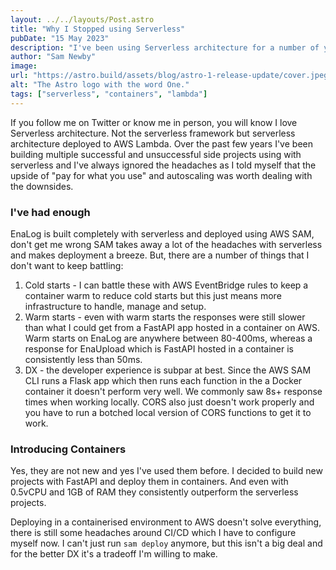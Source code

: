 ```yaml
---
layout: ../../layouts/Post.astro
title: "Why I Stopped using Serverless"
pubDate: "15 May 2023"
description: "I've been using Serverless architecture for a number of years and in the past month I've decided to stop using it and return to containerised applications for my side projects."
author: "Sam Newby"
image:
url: "https://astro.build/assets/blog/astro-1-release-update/cover.jpeg"
alt: "The Astro logo with the word One."
tags: ["serverless", "containers", "lambda"]
---
```


If you follow me on Twitter or know me in person, you will know I love Serverless architecture. Not the serverless framework but serverless
architecture deployed to AWS Lambda. Over the past few years I've been building multiple successful and unsuccessful side projects using
with serverless and I've always ignored the headaches as I told myself that the upside of "pay for what you use" and autoscaling was worth
dealing with the downsides.

### I've had enough

EnaLog is built completely with serverless and deployed using AWS SAM, don't get me wrong SAM takes away a lot of the headaches with serverless
and makes deployment a breeze. But, there are a number of things that I don't want to keep battling:
1. Cold starts - I can battle these with AWS EventBridge rules to keep a container warm to reduce cold starts but this just means more
infrastructure to handle, manage and setup.
2. Warm starts - even with warm starts the responses were still slower than what I could get from a FastAPI app hosted in a container on
AWS. Warm starts on EnaLog are anywhere between 80-400ms, whereas a response for EnaUpload which is FastAPI hosted in a container is
consistently less than 50ms.
3. DX - the developer experience is subpar at best. Since the AWS SAM CLI runs a Flask app which then runs each function in the a Docker
container it doesn't perform very well. We commonly saw 8s+ response times when working locally. CORS also just doesn't work properly
and you have to run a botched local version of CORS functions to get it to work.

### Introducing Containers

Yes, they are not new and yes I've used them before. I decided to build new projects with FastAPI and deploy them in containers. And even
with 0.5vCPU and 1GB of RAM they consistently outperform the serverless projects.

Deploying in a containerised environment to AWS doesn't solve everything, there is still some headaches around CI/CD which I have to
configure myself now. I can't just run `sam deploy` anymore, but this isn't a big deal and for the better DX it's a tradeoff I'm willing
to make.

